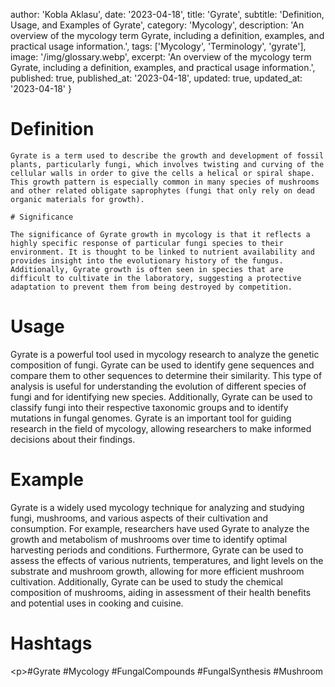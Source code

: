 
  author: 'Kobla Aklasu',
  date: '2023-04-18',
  title: 'Gyrate',
  subtitle: 'Definition, Usage, and Examples of Gyrate',
  category: 'Mycology',
  description: 'An overview of the mycology term Gyrate, including a definition, examples, and practical usage information.',
  tags: ['Mycology', 'Terminology', 'gyrate'],
  image: '/img/glossary.webp',
  excerpt: 'An overview of the mycology term Gyrate, including a definition, examples, and practical usage information.',
  published: true,
  published_at: '2023-04-18',
  updated: true,
  updated_at: '2023-04-18'
}




# Definition
    
    Gyrate is a term used to describe the growth and development of fossil plants, particularly fungi, which involves twisting and curving of the cellular walls in order to give the cells a helical or spiral shape. This growth pattern is especially common in many species of mushrooms and other related obligate saprophytes (fungi that only rely on dead organic materials for growth).
    
    # Significance
    
    The significance of Gyrate growth in mycology is that it reflects a highly specific response of particular fungi species to their environment. It is thought to be linked to nutrient availability and provides insight into the evolutionary history of the fungus. Additionally, Gyrate growth is often seen in species that are difficult to cultivate in the laboratory, suggesting a protective adaptation to prevent them from being destroyed by competition.

# Usage

Gyrate is a powerful tool used in mycology research to analyze the genetic composition of fungi. Gyrate can be used to identify gene sequences and compare them to other sequences to determine their similarity. This type of analysis is useful for understanding the evolution of different species of fungi and for identifying new species. Additionally, Gyrate can be used to classify fungi into their respective taxonomic groups and to identify mutations in fungal genomes. Gyrate is an important tool for guiding research in the field of mycology, allowing researchers to make informed decisions about their findings.

# Example

Gyrate is a widely used mycology technique for analyzing and studying fungi, mushrooms, and various aspects of their cultivation and consumption. For example, researchers have used Gyrate to analyze the growth and metabolism of mushrooms over time to identify optimal harvesting periods and conditions. Furthermore, Gyrate can be used to assess the effects of various nutrients, temperatures, and light levels on the substrate and mushroom growth, allowing for more efficient mushroom cultivation. Additionally, Gyrate can be used to study the chemical composition of mushrooms, aiding in assessment of their health benefits and potential uses in cooking and cuisine.

# Hashtags

&lt;p&gt;#Gyrate #Mycology #FungalCompounds #FungalSynthesis #Mushroom

